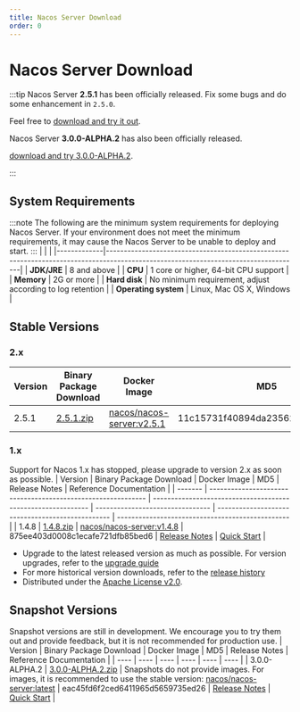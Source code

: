 ```yaml
---
title: Nacos Server Download
order: 0
---
```

# Nacos Server Download
:::tip
Nacos Server **2.5.1** has been officially released. Fix some bugs  and do some enhancement in `2.5.0`.

Feel free to [download and try it out](#stable-versions).

Nacos Server **3.0.0-ALPHA.2** has also been officially released.

[download and try 3.0.0-ALPHA.2](#snapshot-versions).

:::
## System Requirements
:::note
The following are the minimum system requirements for deploying Nacos Server. If your environment does not meet the minimum requirements, it may cause the Nacos Server to be unable to deploy and start.
:::
|             |                                                                                                                         |
|-------------|------------------------------------------------------------------------------------------------------------------------------------|
| **JDK/JRE** | 8 and above  |
| **CPU**  | 1 core or higher, 64-bit CPU support    |
| **Memory** | 2G or more |
| **Hard disk** | No minimum requirement, adjust according to log retention |
| **Operating system** | Linux, Mac OS X, Windows |
## Stable Versions
### 2.x
| Version | Binary Package Download                                                  | Docker Image                                                 | MD5                         | Release Notes                                    | Reference Documentation                                  |
| ------- | ------------------------------------------------------------ | ------------------------------------------------------------ | -------------------------------- | ------------------------------------------------ | ------------------------------------------------ |
| 2.5.1   | [2.5.1.zip](https://download.nacos.io/nacos-server/nacos-server-2.5.1.zip) | [nacos/nacos-server\:v2.5.1](https://hub.docker.com/r/nacos/nacos-server/tags?page=1&name=2.5.1) | 11c15731f40894da23562a38a0cc9b70 | [Release Notes](https://github.com/alibaba/nacos/releases/tag/2.5.1)      | [Quick Start](/docs/latest/quickstart/quick-start/)      |

### 1.x
Support for Nacos 1.x has stopped, please upgrade to version 2.x as soon as possible.
| Version | Binary Package Download                                                | Docker Image                                                 | MD5                         | Release Notes                                     | Reference Documentation                                  |
| ------- | ------------------------------------------------------------ | ------------------------------------------------------------ | -------------------------------- | ------------------------------------------------ | ------------------------------------------------ |
| 1.4.8   | [1.4.8.zip](https://download.nacos.io/nacos-server/nacos-server-1.4.8.zip) | [nacos/nacos-server\:v1.4.8](https://hub.docker.com/r/nacos/nacos-server/tags?page=1&name=1.4.8) | 875ee403d0008c1ecafe721dfb85bed6 | [Release Notes](https://github.com/alibaba/nacos/releases/tag/1.4.8)      | [Quick Start](/docs/v1/quick-start)      |
 - Upgrade to the latest released version as much as possible. For version upgrades, refer to the [upgrade guide](/docs/v2/upgrading/version2-upgrading)
 - For more historical version downloads, refer to the [release history](/download/release-history/)
 - Distributed under the [Apache License v2.0](https://www.apache.org/licenses/).
## Snapshot Versions
Snapshot versions are still in development. We encourage you to try them out and provide feedback, but it is not recommended for production use.
| Version | Binary Package Download                                                | Docker Image                                                 | MD5                         | Release Notes                                     | Reference Documentation                                  |
| ---- | ---- | ---- | ---- | ---- | ---- |
| 3.0.0-ALPHA.2 | [3.0.0-ALPHA.2.zip](https://github.com/alibaba/nacos/releases/download/3.0.0-alpha.2/nacos-server-3.0.0-ALPHA.2.zip) | Snapshots do not provide images. For images, it is recommended to use the stable version: [nacos/nacos-server:latest](https://hub.docker.com/r/nacos/nacos-server/tags?page=1&name=latest) | eac45fd6f2ced6411965d5659735ed26 | [Release Notes](https://github.com/alibaba/nacos/releases/tag/3.0.0-alpha.2) | [Quick Start](/docs/v3.0/quickstart/quick-start/) |
